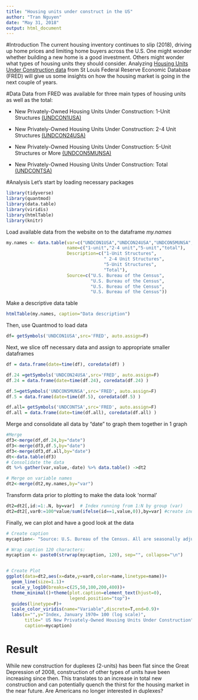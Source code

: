 ---
title: "Housing units under construct in the US"
author: "Tran Nguyen"
date: "May 31, 2018"
output: html_document
---

#Introduction
The current housing inventory continues to slip (2018), driving up home prices and limiting home buyers across the U.S.
One might wonder whether building a new home is a good investment. Others might wonder what types of housing units they should consider. Analyzing [Housing Units Under Construction data](https://fred.stlouisfed.org/categories/32303) from St Louis Federal Reserve Economic Database (FRED) will give us some insights on how the housing market is going in the next couple of years.


#Data
Data from FRED was available for three main types of housing units as well as the total:

* New Privately-Owned Housing Units Under Construction: 1-Unit Structures  [(UNDCON1USA)](https://fred.stlouisfed.org/series/UNDCON1USA)

* New Privately-Owned Housing Units Under Construction: 2-4 Unit Structures [(UNDCON24USA)](https://fred.stlouisfed.org/series/UNDCON24USA) 

* New Privately-Owned Housing Units Under Construction: 5-Unit Structures or More [(UNDCON5MUNSA)](https://fred.stlouisfed.org/series/UNDCON5MUNSA)

* New Privately-Owned Housing Units Under Construction: Total [(UNDCONTSA)](https://fred.stlouisfed.org/series/UNDCONTSA)

#Analysis
Let's start by loading necessary packages

```{r}
library(tidyverse)
library(quantmod)
library(data.table)
library(viridis)
library(htmlTable)
library(knitr)
```

Load available data from the website on to the dataframe _my.names_

```{r}
my.names <- data.table(var=c("UNDCON1USA","UNDCON24USA","UNDCON5MUNSA","UNDCONTSA"),
                       name=c("1-unit","2-4 unit","5-unit","total"),
                       Description=c("1-Unit Structures",
                                     " 2-4 Unit Structures",
                                     "5-Unit Structures",
                                     "Total"),
                       Source=c("U.S. Bureau of the Census",
                                "U.S. Bureau of the Census",
                                "U.S. Bureau of the Census",
                                "U.S. Bureau of the Census"))
```

Make a descriptive data table

```{r}
htmlTable(my.names, caption="Data description")
```

Then, use Quantmod to load data

```{r}
df= getSymbols('UNDCON1USA',src='FRED', auto.assign=F) 
```

Next, we slice off necessary data and assign to appropriate smaller dataframes

```{r}
df = data.frame(date=time(df), coredata(df) )

df.24 =getSymbols('UNDCON24USA',src='FRED', auto.assign=F) 
df.24 = data.frame(date=time(df.24), coredata(df.24) )

df.5=getSymbols('UNDCON5MUNSA',src='FRED', auto.assign=F) 
df.5 = data.frame(date=time(df.5), coredata(df.5) )

df.all= getSymbols('UNDCONTSA',src='FRED', auto.assign=F) 
df.all = data.frame(date=time(df.all), coredata(df.all) )
```

Merge and consolidate all data by "date" to graph them together in 1 graph

```{r}
#Merge
df3<-merge(df,df.24,by="date")
df3<-merge(df3,df.5,by="date")
df3<-merge(df3,df.all,by="date")
dt<-data.table(df3)
# Consolidate the data 
dt %>% gather(var,value,-date) %>% data.table() ->dt2

# Merge on variable names
dt2<-merge(dt2,my.names,by="var")
```

Transform data prior to plotting to make the data look 'normal'
```{r}
dt2=dt2[,id:=1:.N, by=var]  # Index running from 1:N by group (var)
dt2=dt2[,var0:=100*value/sum(ifelse(id==1,value,0)),by=var] #create index
```

Finally, we can plot and have a good look at the data

```{r}
# Create caption
mycaption<- "Source: U.S. Bureau of the Census. All are seasonally adjusted."

# Wrap caption 120 characters:
mycaption <- paste0(strwrap(mycaption, 120), sep="", collapse="\n")


# Create Plot
ggplot(data=dt2,aes(x=date,y=var0,color=name,linetype=name))+
  geom_line(size=1.1)+
  scale_y_log10(breaks=c(25,50,100,200,400))+
  theme_minimal()+theme(plot.caption=element_text(hjust=0),
                        legend.position="top")+
  guides(linetype=F)+
  scale_color_viridis(name="Variable",discrete=T,end=0.9)+
  labs(x="",y="Index, January 1970= 100 (log scale)",
       title=" US New Privately-Owned Housing Units Under Construction",
       caption=mycaption)

```



# Result

While new construction for duplexes (2-units) has been flat since the Great Depression of 2008, construction of other types of units have been increasing since then. This translates to an increase in total new construction and can potentially quench the thirst for the housing market in the near future.
Are Americans no longer interested in duplexes? 











